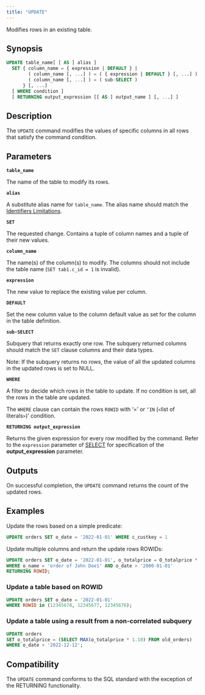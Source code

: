 ```yaml
---
title: "UPDATE"
---
```


Modifies rows in an existing table.

## Synopsis

```sql
UPDATE table_name[ [ AS ] alias ]
  SET { column_name = { expression | DEFAULT } |
        ( column_name [, ...] ) = ( { expression | DEFAULT } [, ...] ) |
        ( column_name [, ...] ) = ( sub-SELECT )
      } [, ...]
  [ WHERE condition ]
  [ RETURNING output_expression [[ AS ] output_name ] [, ...] ]
```

## Description

The `UPDATE` command modifies the values of specific columns in all rows that satisfy the command condition.

## Parameters

**`table_name`**

The name of the table to modify its rows.

**`alias`**

A substitute alias name for `table_name`. The alias name should match the [Identifiers Limitations](/sql/appendices/indentifiers-limitations).

**`SET`**

The requested change. Contains a tuple of column names and a tuple of their new values.

**`column_name`**

The name(s) of the column(s) to modify. The columns should not include the table name (`SET tab1.c_id = 1` is invalid).

**`expression`**

The new value to replace the existing value per column.

**`DEFAULT`**

Set the new column value to the column default value as set for the column in the table definition.

**`sub-SELECT`**

Subquery that returns exactly one row. The subquery returned columns should match the `SET` clause columns and their data types.

<Note>
  Note: If the subquery returns no rows, the value of all the updated columns in the updated rows is set to NULL.
</Note>

**`WHERE`**

A filter to decide which rows in the table to update. If no condition is set, all the rows in the table are updated.

The `WHERE` clause can contain the rows `ROWID` with ‘=’ or `‘IN` (`<`list of literals`>`)’
condition.

**`RETURNING output_expression`**

Returns the given expression for every row modified by the command. Refer to the `expression`
parameter of [SELECT](/sql/dql/select/select#parameters) for specification of the **output_expression** parameter.

## Outputs

On successful completion, the `UPDATE` command returns the count of the updated rows.

## Examples

Update the rows based on a simple predicate:

```sql
UPDATE orders SET o_date = '2022-01-01' WHERE c_custkey = 1
```

Update multiple columns and return the update rows ROWIDs:

```sql
UPDATE orders SET o_date = '2022-01-01', o_totalprice = O_totalprice * 0.1
WHERE o_name = 'order of John Doe1' AND o_date > '2000-01-01'
RETURNING ROWID;
```

### Update a table based on ROWID

```sql
UPDATE orders SET o_date = '2022-01-01'
WHERE ROWID in (12345678, 12345677, 12345676);
```

### Update a table using a result from a non-correlated subquery

```sql
UPDATE orders
SET o_totalprice = (SELECT MAX(o_totalprice * 1.10) FROM old_orders)
WHERE o_date > '2022-12-12';
```

## Compatibility

The `UPDATE` command conforms to the SQL standard with the exception of the RETURNING functionality.